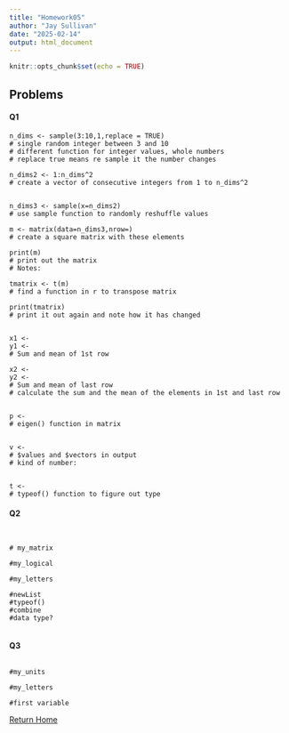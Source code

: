 ```yaml
---
title: "Homework05"
author: "Jay Sullivan"
date: "2025-02-14"
output: html_document
---
```


```r
knitr::opts_chunk$set(echo = TRUE)
```


## Problems
#### Q1
```plaintext
n_dims <- sample(3:10,1,replace = TRUE)
# single random integer between 3 and 10
# different function for integer values, whole numbers
# replace true means re sample it the number changes

n_dims2 <- 1:n_dims^2
# create a vector of consecutive integers from 1 to n_dims^2


n_dims3 <- sample(x=n_dims2)
# use sample function to randomly reshuffle values

m <- matrix(data=n_dims3,nrow=)
# create a square matrix with these elements

print(m)
# print out the matrix
# Notes: 

tmatrix <- t(m)
# find a function in r to transpose matrix

print(tmatrix)
# print it out again and note how it has changed


x1 <- 
y1 <-
# Sum and mean of 1st row

x2 <-
y2 <-
# Sum and mean of last row
# calculate the sum and the mean of the elements in 1st and last row


p <-
# eigen() function in matrix


v <-
# $values and $vectors in output
# kind of number: 


t <-
# typeof() function to figure out type
```



#### Q2   
```plaintext


# my_matrix

#my_logical

#my_letters

#newList
#typeof()
#combine
#data type?


```


#### Q3   
```plaintext

#my_units

#my_letters

#first variable
```    


[Return Home](index.html)

